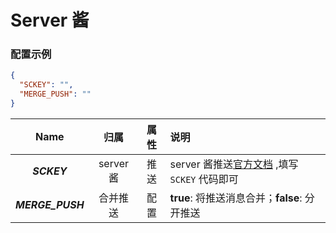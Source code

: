 
<Cards>
  <Card
    title="BARK"
    href="/settings/notify/bark"
  />
  <Card
    title="CoolPush"
    href="/settings/notify/coolpush"
  />
  <Card
    title="钉钉"
    href="/settings/notify/dingtalk"
  />
  <Card
    title="飞书"
    href="/settings/notify/feishu"
  />
  <Card
    title="PushPlus"
    href="/settings/notify/pushplus"
  />
  <Card
    title="Qmsg 酱"
    href="/settings/notify/qmsg"
  />
  <Card
    title="企业微信"
    href="/settings/notify/qywx"
  />
  <Card
    title="Server 酱"
    href="/settings/notify/server"
  />
  <Card
    title="Telegram"
    href="/settings/notify/telegram"
  />
  <Card
    title="Server 酱 TURBO"
    href="/settings/notify/turbo"
  />
</Cards>

# Server 酱

### 配置示例

```json
{
  "SCKEY": "",
  "MERGE_PUSH": ""
}
```

|       Name       |   归属    | 属性 | 说明                                                                |
| :--------------: | :-------: | :--: | :------------------------------------------------------------------ |
|   _**SCKEY**_    | server 酱 | 推送 | server 酱推送[官方文档](https://sc.ftqq.com) ,填写 `SCKEY` 代码即可 |
| _**MERGE_PUSH**_ | 合并推送  | 配置 | **true**: 将推送消息合并；**false**: 分开推送                       |
